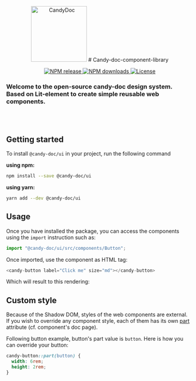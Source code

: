 
<Meta title="Introduction/Getting started" />

<style>
  {`
    .flex {
      padding: 0.5rem 0;
      display: flex;
      justify-content: center;
      gap: 15px;
    }

    candy-button::part(button) {
      min-width: 10rem;
      min-height: 2.5rem;
    }
  `}
</style>

<div align="center">
  <picture>
    <img
      alt="CandyDoc"
      width="150"
      src="https://user-images.githubusercontent.com/22562938/170954304-420d51b3-f499-4201-945a-df2dd105e8f6.png"
    />
  </picture>
  # Candy-doc-component-library
</div>

<p align="center">
  <a href="https://www.npmjs.com/package/@candy-doc/ui" alt="NPM package" target="_blank">
    <img src="https://flat.badgen.net/npm/v/@candy-doc/ui" alt="NPM release" />
  </a>
  <a href="https://www.npmjs.com/package/@candy-doc/ui" target="_blank">
    <img src="https://flat.badgen.net/npm/dt/@candy-doc/ui" alt="NPM downloads" />
  </a>
  <a
    href="https://github.com/Candy-Doc/candy-doc-components-library/blob/main/LICENSE"
    alt="License"
    target="_blank"
  >
    <img src="https://flat.badgen.net/badge/license/GPL3/blue" alt="License" />
  </a>
</p>

<h3>
  Welcome to the open-source candy-doc design system.
  <br />
  Based on Lit-element to create simple reusable web components.
</h3>

<div class="flex">
  <div class="">
    <a href="https://github.com/Candy-Doc/candy-doc-components-library">
      <candy-button class="flex" label="@candy-doc/ui"></candy-button>
    </a>
  </div>
  <div class="">
    <a href="https://github.com/Candy-Doc" class="content-center">
      <candy-button class="flex" label="@candy-doc" type="Secondary"></candy-button>
    </a>
  </div>
</div>

<br />
<br />

## Getting started

To install `@candy-doc/ui` in your project, run the following command

**using npm:**

```bash
npm install --save @candy-doc/ui
```

**using yarn:**

```bash
yarn add --dev @candy-doc/ui
```

## Usage

Once you have installed the package, you can access the components using the `import` instruction such as:

```js
import "@candy-doc/ui/src/components/Button";
```

Once imported, use the component as HTML tag:

```js
<candy-button label="Click me" size="md"></candy-button>
```

Which will result to this rendering:

<candy-button label="Click me" size="md"></candy-button>

## Custom style

Because of the Shadow DOM, styles of the web components are external.<br/>
If you wish to override any component style, each of them has its own [part](https://developer.mozilla.org/fr/docs/Web/CSS/::part) attribute (cf. component's doc page).

Following button example, button's part value is `button`. Here is how you can override your button:

```css
candy-button::part(button) {
  width: 6rem;
  height: 2rem;
}
```
